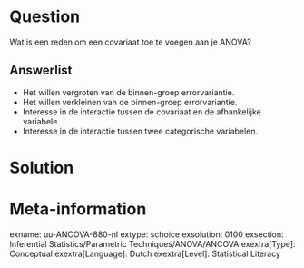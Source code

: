 
Question
========
Wat is een reden om een covariaat toe te voegen aan je ANOVA?

Answerlist
----------
* Het willen vergroten van de binnen-groep errorvariantie.
* Het willen verkleinen van de binnen-groep errorvariantie.
* Interesse in de interactie tussen de covariaat en de afhankelijke variabele.
* Interesse in de interactie tussen twee categorische variabelen.


Solution
========



Meta-information
================
exname: uu-ANCOVA-880-nl
extype: schoice
exsolution: 0100
exsection: Inferential Statistics/Parametric Techniques/ANOVA/ANCOVA
exextra[Type]: Conceptual
exextra[Language]: Dutch
exextra[Level]: Statistical Literacy